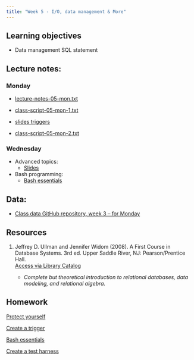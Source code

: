 ```yaml
---
title: "Week 5 - I/O, data management & More"
---
```


## Learning objectives

-   Data management SQL statement

## Lecture notes:

### Monday

-   [lecture-notes-05-mon.txt](lecture-notes-05-mon.txt)

-   [class-script-05-mon-1.txt](class-script-05-mon-1.txt)

-   [slides triggers](slides-05-triggers.pptx)

-   [class-script-05-mon-2.txt](class-script-05-mon-2.txt)

### Wednesday

-   Advanced topics:
    -   [Slides](slides-05-advanced.pptx)
-   Bash programming:
    -   [Bash essentials](bash-essentials.qmd)

## Data:

-   [Class data GitHub repository, week 3 -- for Monday](https://github.com/UCSB-Library-Research-Data-Services/bren-meds213-spring-2024-class-data/tree/main/week3)

## Resources

1.  Jeffrey D. Ullman and Jennifer Widom (2008). A First Course in Database Systems. 3rd ed. Upper Saddle River, NJ: Pearson/Prentice Hall.\
    [Access via Library Catalog](https://search.library.ucsb.edu/permalink/01UCSB_INST/1aqck9j/alma990032103790203776)

    -   *Complete but theoretical introduction to relational databases, data modeling, and relational algebra.*

## Homework

[Protect yourself](hw-05-1.qmd)

[Create a trigger](hw-05-2.qmd)

[Bash essentials](hw-05-3.qmd)

[Create a test harness](hw-05-4.qmd)
